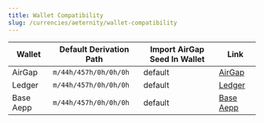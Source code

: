 ```yaml
---
title: Wallet Compatibility
slug: /currencies/aeternity/wallet-compatibility
---
```



<WalletCompatibilityIntro />

| Wallet    | Default Derivation Path | Import AirGap Seed In Wallet | Link                                 |
| --------- | ----------------------- | ---------------------------- | ------------------------------------ |
| AirGap    | `m/44h/457h/0h/0h/0h`   | default                      | [AirGap](https://airgap.it)          |
| Ledger    | `m/44h/457h/0h/0h/0h`   | default                      | [Ledger](https://www.ledger.com/)    |
| Base Aepp | `m/44h/457h/0h/0h/0h`   | default                      | [Base Aepp](https://base.aepps.com/) |
